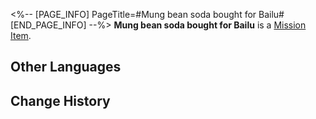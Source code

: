 <%-- [PAGE_INFO]
PageTitle=#Mung bean soda bought for Bailu#
[END_PAGE_INFO] --%>
{{Item Infobox
|id          = 140246
|image       = Item Mung bean soda bought for Bailu.png
|type        = Mission Item
|invCategory = Missions
|rarity      = 3
|effect      = 
|description = Made from fermented legume-based products. It smells sour and pungent, but tastes cool and refreshing.<br />If you can drink a big bottle of mung bean soda and remain calm, you will definitely impress the gormandizers on the Luofu.
}}
{{Description|''"Like mung beans? Like soda? Then what are you complaining about!?"''}}
'''Mung bean soda bought for Bailu''' is a [[Mission Item]].

==Other Languages==
{{Other Languages
|en   = Mung bean soda bought for Bailu
|zhs  = 给白露买的苏打豆汁儿
|zht  = 幫白露買的蘇打豆汁兒
|ja   = 白露に買ってあげたソーダ豆汁
|ko   = 백로에게 사 주는 소다 두유
|es   = Un refresco de frijoles que compraste para Bailu.
|fr   = Soda aux haricots mungo pour Bailu
|ru   = Содовая соя для Байлу
|th   = Mung Bean Soda ที่ซื้อให้ Bailu
|vi   = Sữa Đậu Soda Mua Cho Bailu
|de   = Für Bailu gekauftes Mungobohnensoda
|id   = Mung Bean Soda yang Dibeli untuk Bailu
|pt   = Refrigerante de Feijão Mungo Comprado para Bailu
}}

==Change History==
{{Change History|1.3}}